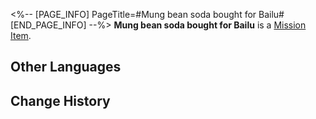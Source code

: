 <%-- [PAGE_INFO]
PageTitle=#Mung bean soda bought for Bailu#
[END_PAGE_INFO] --%>
{{Item Infobox
|id          = 140246
|image       = Item Mung bean soda bought for Bailu.png
|type        = Mission Item
|invCategory = Missions
|rarity      = 3
|effect      = 
|description = Made from fermented legume-based products. It smells sour and pungent, but tastes cool and refreshing.<br />If you can drink a big bottle of mung bean soda and remain calm, you will definitely impress the gormandizers on the Luofu.
}}
{{Description|''"Like mung beans? Like soda? Then what are you complaining about!?"''}}
'''Mung bean soda bought for Bailu''' is a [[Mission Item]].

==Other Languages==
{{Other Languages
|en   = Mung bean soda bought for Bailu
|zhs  = 给白露买的苏打豆汁儿
|zht  = 幫白露買的蘇打豆汁兒
|ja   = 白露に買ってあげたソーダ豆汁
|ko   = 백로에게 사 주는 소다 두유
|es   = Un refresco de frijoles que compraste para Bailu.
|fr   = Soda aux haricots mungo pour Bailu
|ru   = Содовая соя для Байлу
|th   = Mung Bean Soda ที่ซื้อให้ Bailu
|vi   = Sữa Đậu Soda Mua Cho Bailu
|de   = Für Bailu gekauftes Mungobohnensoda
|id   = Mung Bean Soda yang Dibeli untuk Bailu
|pt   = Refrigerante de Feijão Mungo Comprado para Bailu
}}

==Change History==
{{Change History|1.3}}